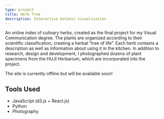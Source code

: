 ```yaml
---
type: project
title: Herb Tree
description: Interactive botanic visualization
---
```


An online index of culinary herbs, created as the final project for my Visual Communication degree. The plants are organized according to their scientific classification, creating a herbal “tree of life”. Each herb contains a description as well as information about using it in the kitchen. In addition to research, design and development, I photographed dozens of plant specimens from the HUJI Herbarium, which are incorporated into the project.

The site is currently offline but will be available soon!

## Tools Used

- JavaScript (d3.js + React.js)
- Python
- Photography
